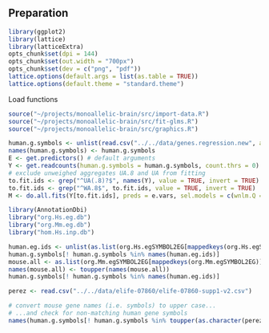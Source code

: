 ## Preparation

```r
library(ggplot2)
library(lattice)
library(latticeExtra)
opts_chunk$set(dpi = 144)
opts_chunk$set(out.width = "700px")
opts_chunk$set(dev = c("png", "pdf"))
lattice.options(default.args = list(as.table = TRUE))
lattice.options(default.theme = "standard.theme")
```

Load functions

```r
source("~/projects/monoallelic-brain/src/import-data.R")
source("~/projects/monoallelic-brain/src/fit-glms.R")
source("~/projects/monoallelic-brain/src/graphics.R")
```

```r
human.g.symbols <- unlist(read.csv("../../data/genes.regression.new", as.is = TRUE))
names(human.g.symbols) <- human.g.symbols
E <- get.predictors() # default arguments
Y <- get.readcounts(human.g.symbols = human.g.symbols, count.thrs = 0)
# exclude unweighed aggregates UA.8 and UA from fitting
to.fit.ids <- grep("^UA(.8)?$", names(Y), value = TRUE, invert = TRUE)
to.fit.ids <- grep("^WA.8$", to.fit.ids, value = TRUE, invert = TRUE)
M <- do.all.fits(Y[to.fit.ids], preds = e.vars, sel.models = c(wnlm.Q = "wnlm.Q", logi.S = "logi.S"))
```

```r
library(AnnotationDbi)
library("org.Hs.eg.db")
library("org.Mm.eg.db")
library("hom.Hs.inp.db")
```

```r
human.eg.ids <- unlist(as.list(org.Hs.egSYMBOL2EG[mappedkeys(org.Hs.egSYMBOL2EG)])[human.g.symbols])
human.g.symbols[! human.g.symbols %in% names(human.eg.ids)]
mouse.all <- as.list(org.Mm.egSYMBOL2EG[mappedkeys(org.Mm.egSYMBOL2EG)])
names(mouse.all) <- toupper(names(mouse.all))
human.g.symbols[! human.g.symbols %in% names(human.eg.ids)]
```

```r
perez <- read.csv("../../data/elife-07860/elife-07860-supp1-v2.csv")
```

```r
# convert mouse gene names (i.e. symbols) to upper case...
# ...and check for non-matching human gene symbols
names(human.g.symbols[! human.g.symbols %in% toupper(as.character(perez$gene_name))])
```
